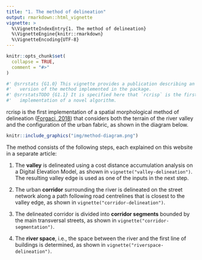 ```yaml
---
title: "1. The method of delineation"
output: rmarkdown::html_vignette
vignette: >
  %\VignetteIndexEntry{1. The method of delineation}
  %\VignetteEngine{knitr::rmarkdown}
  %\VignetteEncoding{UTF-8}
---
```


```r
knitr::opts_chunk$set(
  collapse = TRUE,
  comment = "#>"
)
```

```r
#' @srrstats {G1.0} This vignette provides a publication describing an early
#'   version of the method implemented in the package.
#' @srrstatsTODO {G1.1} It is specified here that `rcrisp` is the first
#'   implementation of a novel algorithm.
```

rcrisp is the first implementation of a spatial morphological method of delineation ([Forgaci, 2018](https://doi.org/10.7480/abe.2018.31)) that considers both the terrain of the river valley and the configuration of the urban fabric, as shown in the diagram below.

```r
knitr::include_graphics("img/method-diagram.png")
```

The method consists of the following steps, each explained on this website in a separate article:

1. The **valley** is delineated using a cost distance accumulation analysis on a Digital Elevation Model, as shown in `vignette("valley-delineation")`. The resulting valley edge is used as one of the inputs in the next step.

2. The urban **corridor** surrounding the river is delineated on the street network along a path following road centrelines that is closest to the valley edge, as shown in `vignette("corridor-delineation")`.  

3. The delineated corridor is divided into **corridor segments** bounded by the main transversal streets, as shown in `vignette("corridor-segmentation")`.  

4. The **river space**, i.e., the space between the river and the first line of buildings is determined, as shown in `vignette("riverspace-delineation")`.


